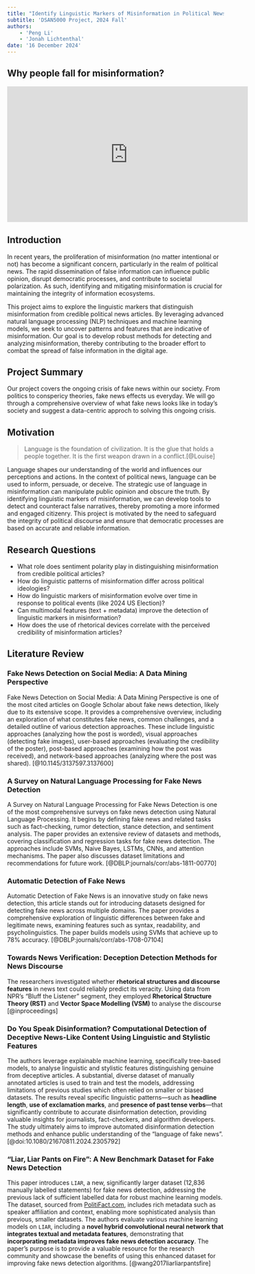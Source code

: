 ```yaml
---
title: "Identify Linguistic Markers of Misinformation in Political News Articles"
subtitle: 'DSAN5000 Project, 2024 Fall'
authors:
    - 'Peng Li'
    - 'Jonah Lichtenthal'
date: '16 December 2024'
---
```


## Why people fall for misinformation?

<iframe width="560" height="315" src="https://www.youtube.com/embed/hz6GULbowAk?si=ymcqdVX6Jo8jprup" title="YouTube video player" frameborder="0" allow="accelerometer; autoplay; clipboard-write; encrypted-media; gyroscope; picture-in-picture; web-share" referrerpolicy="strict-origin-when-cross-origin" allowfullscreen></iframe>

## Introduction

In recent years, the proliferation of misinformation (no matter intentional or not) has become a significant concern, particularly in the realm of political news. The rapid dissemination of false information can influence public opinion, disrupt democratic processes, and contribute to societal polarization. As such, identifying and mitigating misinformation is crucial for maintaining the integrity of information ecosystems.

This project aims to explore the linguistic markers that distinguish misinformation from credible political news articles. By leveraging advanced natural language processing (NLP) techniques and machine learning models, we seek to uncover patterns and features that are indicative of misinformation. Our goal is to develop robust methods for detecting and analyzing misinformation, thereby contributing to the broader effort to combat the spread of false information in the digital age.

## Project Summary

Our project covers the ongoing crisis of fake news within our society. From politics to conspericy theories, fake news effects us everyday. We will go through a comprehensive overview of what fake news looks like in today's society and suggest a data-centric approch to solving this ongoing crisis.

## Motivation

> Language is the foundation of civilization. It is the glue that holds a people together. It is the first weapon drawn in a conflict.[@Louise]

Language shapes our understanding of the world and influences our perceptions and actions. In the context of political news, language can be used to inform, persuade, or deceive. The strategic use of language in misinformation can manipulate public opinion and obscure the truth. By identifying linguistic markers of misinformation, we can develop tools to detect and counteract false narratives, thereby promoting a more informed and engaged citizenry. This project is motivated by the need to safeguard the integrity of political discourse and ensure that democratic processes are based on accurate and reliable information.

## Research Questions

- What role does sentiment polarity play in distinguishing misinformation from credible political articles?
- How do linguistic patterns of misinformation differ across political ideologies?
- How do linguistic markers of misinformation evolve over time in response to political events (like 2024 US Election)?
- Can multimodal features (text + metadata) improve the detection of linguistic markers in misinformation?
- How does the use of rhetorical devices correlate with the perceived credibility of misinformation articles?

## Literature Review

### Fake News Detection on Social Media: A Data Mining Perspective
Fake News Detection on Social Media: A Data Mining Perspective is one of the most cited articles on Google Scholar about fake news detection, likely due to its extensive scope. It provides a comprehensive overview, including an exploration of what constitutes fake news, common challenges, and a detailed outline of various detection approaches. These include linguistic approaches (analyzing how the post is worded), visual approaches (detecting fake images), user-based approaches (evaluating the credibility of the poster), post-based approaches (examining how the post was received), and network-based approaches (analyzing where the post was shared). [@10.1145/3137597.3137600]

### A Survey on Natural Language Processing for Fake News Detection
A Survey on Natural Language Processing for Fake News Detection is one of the most comprehensive surveys on fake news detection using Natural Language Processing. It begins by defining fake news and related tasks such as fact-checking, rumor detection, stance detection, and sentiment analysis. The paper provides an extensive review of datasets and methods, covering classification and regression tasks for fake news detection. The approaches include SVMs, Naive Bayes, LSTMs, CNNs, and attention mechanisms. The paper also discusses dataset limitations and recommendations for future work. [@DBLP:journals/corr/abs-1811-00770]

### Automatic Detection of Fake News
Automatic Detection of Fake News is an innovative study on fake news detection, this article stands out for introducing datasets designed for detecting fake news across multiple domains. The paper  provides a comprehensive exploration of linguistic differences between fake and legitimate news, examining features such as syntax, readability, and psycholinguistics. The paper builds models using SVMs that achieve up to 78% accuracy. [@DBLP:journals/corr/abs-1708-07104]

### Towards News Verification: Deception Detection Methods for News Discourse
The researchers investigated whether **rhetorical structures and discourse features** in news text could reliably predict its veracity. Using data from NPR's "Bluff the Listener" segment, they employed **Rhetorical Structure Theory (RST)** and **Vector Space Modelling (VSM)** to analyse the discourse [@inproceedings]

### Do You Speak Disinformation? Computational Detection of Deceptive News-Like Content Using Linguistic and Stylistic Features
The authors leverage explainable machine learning, specifically tree-based models, to analyse linguistic and stylistic features distinguishing genuine from deceptive articles. A substantial, diverse dataset of manually annotated articles is used to train and test the models, addressing limitations of previous studies which often relied on smaller or biased datasets. The results reveal specific linguistic patterns—such as **headline length**, **use of exclamation marks**, and **presence of past tense verbs**—that significantly contribute to accurate disinformation detection, providing valuable insights for journalists, fact-checkers, and algorithm developers. The study ultimately aims to improve automated disinformation detection methods and enhance public understanding of the "language of fake news". [@doi:10.1080/21670811.2024.2305792]

### "Liar, Liar Pants on Fire": A New Benchmark Dataset for Fake News Detection
This paper introduces `LIAR`, a new, significantly larger dataset (12,836 manually labelled statements) for fake news detection, addressing the previous lack of sufficient labelled data for robust machine learning models. The dataset, sourced from [PolitiFact.com](https://www.politifact.com), includes rich metadata such as speaker affiliation and context, enabling more sophisticated analysis than previous, smaller datasets. The authors evaluate various machine learning models on `LIAR`, including a **novel hybrid convolutional neural network that integrates textual and metadata features**, demonstrating that **incorporating metadata improves fake news detection accuracy**. The paper's purpose is to provide a valuable resource for the research community and showcase the benefits of using this enhanced dataset for improving fake news detection algorithms. [@wang2017liarliarpantsfire]